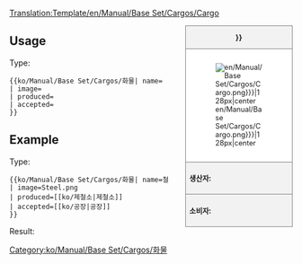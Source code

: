 <noinclude>[[Translation:Template/en/Manual/Base Set/Cargos/Cargo]]</noinclude><!--
--><div style="float:right; width:15em; font-size:90%; border:1px solid gray; background-color:#f2f2f2; margin-left:1em; margin-bottom:1em">
<div style="text-align:center; border-bottom:1px solid gray"><strong>{{{name|{{PAGENAME}}}}}</strong></div>
<div style="padding:1em; background-color:white">[[File:{{{image|en/Manual/Base Set/Cargos/Cargo.png}}}|128px|center]]</div>
<div style="border-top:1px solid gray; padding:0.5em"><strong>생산자:</strong> {{{produced}}}</div>
<div style="border-top:1px solid gray; padding:0.5em"><strong>소비자:</strong> {{{accepted}}}</div>
</div><noinclude>

{{en/-}}
==Usage==
Type:
<pre>{{ko/Manual/Base Set/Cargos/화물| name=
| image=
| produced=
| accepted=
}}</pre>

==Example==
Type:
<pre>{{ko/Manual/Base Set/Cargos/화물| name=철
| image=Steel.png
| produced=[[ko/제철소|제철소]]
| accepted=[[ko/공장|공장]]
}}</pre>
Result:
{{ko/Manual/Base Set/Cargos/화물| name=철
| image=Steel.png
| produced=[[ko/제철소|제철소]]
| accepted=[[ko/공장|공장]]
}}
</noinclude><includeonly>[[Category:ko/Manual/Base Set/Cargos/화물]]</includeonly>